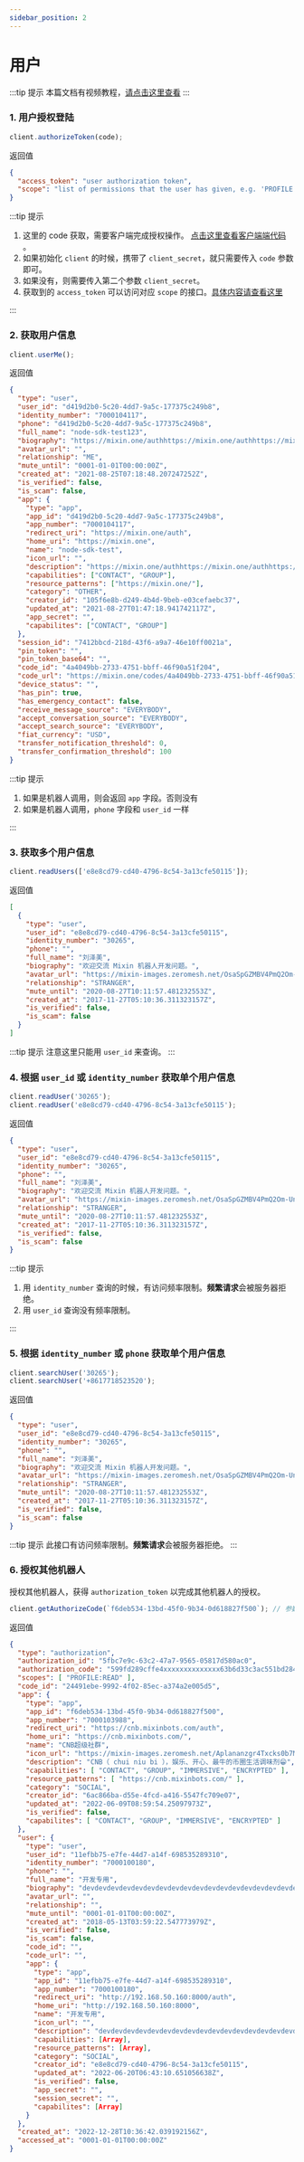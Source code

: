```yaml
---
sidebar_position: 2
---
```


# 用户

:::tip 提示
本篇文档有视频教程，[请点击这里查看](https://developers.mixinbots.com/courses/1e276ee9-18fb-42e3-915a-54b049679084/89329795-c5a2-4aa5-ab32-c52cf6649910)
:::

### 1. 用户授权登陆

```js
client.authorizeToken(code);
```

返回值

```json
{
  "access_token": "user authorization token",
  "scope": "list of permissions that the user has given, e.g. 'PROFILE:READ ASSETS:READ'"
}
```

:::tip 提示

1. 这里的 code 获取，需要客户端完成授权操作。 [点击这里查看客户端端代码](/docs/web/auth#2-%E4%BD%BF%E7%94%A8%E5%9B%9E%E8%B0%83%E9%A1%B5%E9%9D%A2%E5%AE%8C%E6%88%90-code-%E8%8E%B7%E5%8F%96) 。
2. 如果初始化 `client` 的时候，携带了 `client_secret`，就只需要传入 `code` 参数即可。
3. 如果没有，则需要传入第二个参数 `client_secret`。
4. 获取到的 `access_token` 可以访问对应 `scope` 的接口。[具体内容请查看这里](/docs/server/userWithToken)

:::

### 2. 获取用户信息

```js
client.userMe();
```

返回值

```json
{
  "type": "user",
  "user_id": "d419d2b0-5c20-4dd7-9a5c-177375c249b8",
  "identity_number": "7000104117",
  "phone": "d419d2b0-5c20-4dd7-9a5c-177375c249b8",
  "full_name": "node-sdk-test123",
  "biography": "https://mixin.one/authhttps://mixin.one/authhttps://mixin.one/auth",
  "avatar_url": "",
  "relationship": "ME",
  "mute_until": "0001-01-01T00:00:00Z",
  "created_at": "2021-08-25T07:18:48.207247252Z",
  "is_verified": false,
  "is_scam": false,
  "app": {
    "type": "app",
    "app_id": "d419d2b0-5c20-4dd7-9a5c-177375c249b8",
    "app_number": "7000104117",
    "redirect_uri": "https://mixin.one/auth",
    "home_uri": "https://mixin.one",
    "name": "node-sdk-test",
    "icon_url": "",
    "description": "https://mixin.one/authhttps://mixin.one/authhttps://mixin.one/auth",
    "capabilities": ["CONTACT", "GROUP"],
    "resource_patterns": ["https://mixin.one/"],
    "category": "OTHER",
    "creator_id": "105f6e8b-d249-4b4d-9beb-e03cefaebc37",
    "updated_at": "2021-08-27T01:47:18.941742117Z",
    "app_secret": "",
    "capabilites": ["CONTACT", "GROUP"]
  },
  "session_id": "7412bbcd-218d-43f6-a9a7-46e10ff0021a",
  "pin_token": "",
  "pin_token_base64": "",
  "code_id": "4a4049bb-2733-4751-bbff-46f90a51f204",
  "code_url": "https://mixin.one/codes/4a4049bb-2733-4751-bbff-46f90a51f204",
  "device_status": "",
  "has_pin": true,
  "has_emergency_contact": false,
  "receive_message_source": "EVERYBODY",
  "accept_conversation_source": "EVERYBODY",
  "accept_search_source": "EVERYBODY",
  "fiat_currency": "USD",
  "transfer_notification_threshold": 0,
  "transfer_confirmation_threshold": 100
}
```

:::tip 提示

1. 如果是机器人调用，则会返回 `app` 字段。否则没有
2. 如果是机器人调用，`phone` 字段和 `user_id` 一样

:::

### 3. 获取多个用户信息

```js
client.readUsers(['e8e8cd79-cd40-4796-8c54-3a13cfe50115']);
```

返回值

```json
[
  {
    "type": "user",
    "user_id": "e8e8cd79-cd40-4796-8c54-3a13cfe50115",
    "identity_number": "30265",
    "phone": "",
    "full_name": "刘泽美",
    "biography": "欢迎交流 Mixin 机器人开发问题。",
    "avatar_url": "https://mixin-images.zeromesh.net/OsaSpGZMBV4PmQ2Om-UnDZ-878Bk37heqprakp_Sll6MWM-ciLdUQrvEDIeSF4z3t0sgfXt8Hw4zmDkiR2irag0=s256",
    "relationship": "STRANGER",
    "mute_until": "2020-08-27T10:11:57.481232553Z",
    "created_at": "2017-11-27T05:10:36.311323157Z",
    "is_verified": false,
    "is_scam": false
  }
]
```

:::tip 提示
注意这里只能用 `user_id` 来查询。
:::

### 4. 根据 `user_id` 或 `identity_number` 获取单个用户信息

```js
client.readUser('30265');
client.readUser('e8e8cd79-cd40-4796-8c54-3a13cfe50115');
```

返回值

```json
{
  "type": "user",
  "user_id": "e8e8cd79-cd40-4796-8c54-3a13cfe50115",
  "identity_number": "30265",
  "phone": "",
  "full_name": "刘泽美",
  "biography": "欢迎交流 Mixin 机器人开发问题。",
  "avatar_url": "https://mixin-images.zeromesh.net/OsaSpGZMBV4PmQ2Om-UnDZ-878Bk37heqprakp_Sll6MWM-ciLdUQrvEDIeSF4z3t0sgfXt8Hw4zmDkiR2irag0=s256",
  "relationship": "STRANGER",
  "mute_until": "2020-08-27T10:11:57.481232553Z",
  "created_at": "2017-11-27T05:10:36.311323157Z",
  "is_verified": false,
  "is_scam": false
}
```

:::tip 提示

1. 用 `identity_number` 查询的时候，有访问频率限制。**频繁请求**会被服务器拒绝。
2. 用 `user_id` 查询没有频率限制。

:::

### 5. 根据 `identity_number` 或 `phone` 获取单个用户信息

```js
client.searchUser('30265');
client.searchUser('+8617718523520');
```

返回值

```json
{
  "type": "user",
  "user_id": "e8e8cd79-cd40-4796-8c54-3a13cfe50115",
  "identity_number": "30265",
  "phone": "",
  "full_name": "刘泽美",
  "biography": "欢迎交流 Mixin 机器人开发问题。",
  "avatar_url": "https://mixin-images.zeromesh.net/OsaSpGZMBV4PmQ2Om-UnDZ-878Bk37heqprakp_Sll6MWM-ciLdUQrvEDIeSF4z3t0sgfXt8Hw4zmDkiR2irag0=s256",
  "relationship": "STRANGER",
  "mute_until": "2020-08-27T10:11:57.481232553Z",
  "created_at": "2017-11-27T05:10:36.311323157Z",
  "is_verified": false,
  "is_scam": false
}
```

:::tip 提示
此接口有访问频率限制。**频繁请求**会被服务器拒绝。
:::

### 6. 授权其他机器人

授权其他机器人，获得 `authorization_token` 以完成其他机器人的授权。

```js
client.getAuthorizeCode(`f6deb534-13bd-45f0-9b34-0d618827f500`); // 参数为要授权的机器人的 client_id
```

返回值

```json
{
  "type": "authorization",
  "authorization_id": "5fbc7e9c-63c2-47a7-9565-05817d580ac0",
  "authorization_code": "599fd289cffe4xxxxxxxxxxxxxx63b6d33c3ac551bd2845ddd9b81dd44c75016",
  "scopes": [ "PROFILE:READ" ],
  "code_id": "24491ebe-9992-4f02-85ec-a374a2e005d5",
  "app": {
    "type": "app",
    "app_id": "f6deb534-13bd-45f0-9b34-0d618827f500",
    "app_number": "7000103988",
    "redirect_uri": "https://cnb.mixinbots.com/auth",
    "home_uri": "https://cnb.mixinbots.com/",
    "name": "CNB超级社群",
    "icon_url": "https://mixin-images.zeromesh.net/Aplananzgr4Txcks0b7MvC3azIUG4eTbcHigM4QUe1yFbrI5HbabutOp2l8W-CLej5zCwA7d6wGxkNK7QDFJEf1pD7XMxIuFfUZF=s256",
    "description": "CNB（ chui niu bi ），娱乐、开心、最牛的币圈生活调味剂😁",
    "capabilities": [ "CONTACT", "GROUP", "IMMERSIVE", "ENCRYPTED" ],
    "resource_patterns": [ "https://cnb.mixinbots.com/" ],
    "category": "SOCIAL",
    "creator_id": "6ac866ba-d55e-4fcd-a416-5547fc709e07",
    "updated_at": "2022-06-09T08:59:54.25097973Z",
    "is_verified": false,
    "capabilites": [ "CONTACT", "GROUP", "IMMERSIVE", "ENCRYPTED" ]
  },
  "user": {
    "type": "user",
    "user_id": "11efbb75-e7fe-44d7-a14f-698535289310",
    "identity_number": "7000100180",
    "phone": "",
    "full_name": "开发专用",
    "biography": "devdevdevdevdevdevdevdevdevdevdevdevdevdevdevdevdevdevdevdev",
    "avatar_url": "",
    "relationship": "",
    "mute_until": "0001-01-01T00:00:00Z",
    "created_at": "2018-05-13T03:59:22.547773979Z",
    "is_verified": false,
    "is_scam": false,
    "code_id": "",
    "code_url": "",
    "app": {
      "type": "app",
      "app_id": "11efbb75-e7fe-44d7-a14f-698535289310",
      "app_number": "7000100180",
      "redirect_uri": "http://192.168.50.160:8000/auth",
      "home_uri": "http://192.168.50.160:8000",
      "name": "开发专用",
      "icon_url": "",
      "description": "devdevdevdevdevdevdevdevdevdevdevdevdevdevdevdevdevdevdevdev",
      "capabilities": [Array],
      "resource_patterns": [Array],
      "category": "SOCIAL",
      "creator_id": "e8e8cd79-cd40-4796-8c54-3a13cfe50115",
      "updated_at": "2022-06-20T06:43:10.651056638Z",
      "is_verified": false,
      "app_secret": "",
      "session_secret": "",
      "capabilites": [Array]
    }
  },
  "created_at": "2022-12-28T10:36:42.039192156Z",
  "accessed_at": "0001-01-01T00:00:00Z"
}
```

